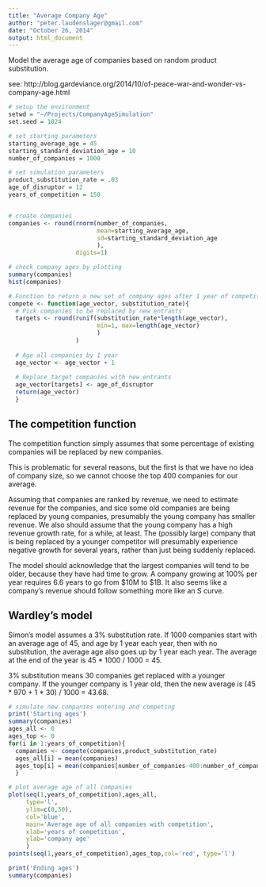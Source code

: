 ```yaml
---
title: "Average Company Age"
author: "peter.laudenslager@gmail.com"
date: "October 26, 2014"
output: html_document
---
```


Model the average age of companies based on random product substitution.

see: http://blog.gardeviance.org/2014/10/of-peace-war-and-wonder-vs-company-age.html

```r
# setup the environment
setwd = "~/Projects/CompanyAgeSimulation"
set.seed = 1024

# set starting parameters
starting_average_age = 45
starting_standard_deviation_age = 10
number_of_companies = 1000

# set simulation parameters
product_substitution_rate = .03
age_of_disruptor = 12
years_of_competition = 150


# create companies
companies <- round(rnorm(number_of_companies,
                         mean=starting_average_age,
                         sd=starting_standard_deviation_age
                         ),
                   digits=1)

# check company ages by plotting
summary(companies)
hist(companies)

# Function to return a new set of company ages after 1 year of competition
compete <- function(age_vector, substitution_rate){
  # Pick companies to be replaced by new entrants
  targets <- round(runif(substitution_rate*length(age_vector),
                         min=1, max=length(age_vector)
                         )
                   )
  
  # Age all companies by 1 year
  age_vector <- age_vector + 1
  
  # Replace target companies with new entrants
  age_vector[targets] <- age_of_disruptor
  return(age_vector)
  }
```

## The competition function

The competition function simply assumes that some percentage of existing companies will be replaced by new companies.

This is problematic for several reasons, but the first is that we have no idea of company size, so we cannot choose the top 400 companies for our average.

Assuming that companies are ranked by revenue, we need to estimate revenue for the companies, and sice some old companies are being replaced by young companies, presumably the young company has smaller revenue.  We also should assume that the young company has a high revenue growth rate, for a while, at least.  The (possibly large) company that is being replaced by a younger competitor will presumably experience negative growth for several years, rather than just being suddenly replaced.

The model should acknowledge that the largest companies will tend to be older, because they have had time to grow. A company growing at 100% per year requires 6.6 years to go from $10M to $1B.  It also seems like a company's revenue should follow something more like an S curve.

## Wardley's model

Simon's model assumes a 3% substitution rate.  If 1000 companies start with an average age of 45, and age by 1 year each year, then with no substitution, the average age also goes up by 1 year each year.  The average at the end of the year is 45 * 1000 / 1000 = 45.

3% substitution means 30 companies get replaced with a younger company.  If the younger company is 1 year old, then the new average is (45 * 970 + 1 * 30) / 1000 = 43.68.
```r
# simulate new companies entering and competing
print('Starting ages')
summary(companies)
ages_all <- 0
ages_top <- 0
for(i in 1:years_of_competition){
  companies <- compete(companies,product_substitution_rate)
  ages_all[i] = mean(companies)
  ages_top[i] = mean(companies[number_of_companies-400:number_of_companies])
  }

# plot average age of all companies
plot(seq(1,years_of_competition),ages_all,
     type='l',
     ylim=c(0,50),
     col='blue',
     main='Average age of all companies with competition',
     xlab='years of competition',
     ylab='company age'
     )
points(seq(1,years_of_competition),ages_top,col='red', type='l')

print('Ending ages')
summary(companies)
```

